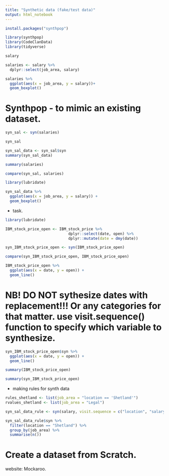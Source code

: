 ```yaml
---
title: "Synthetic data (fake/test data)"
output: html_notebook
---
```

```r
install.packages("synthpop")
```

```r
library(synthpop)
library(CodeClanData)
library(tidyverse)
```
```r
salary
```
```r
salaries <- salary %>%
  dplyr::select(job_area, salary)

salaries %>%
  ggplot(aes(x = job_area, y = salary))+ 
  geom_boxplot()
```

# Synthpop - to mimic an existing dataset.

```r
syn_sal <- syn(salaries)
```
```r
syn_sal
```
```r
syn_sal_data <- syn_sal$syn
summary(syn_sal_data)
```
```r
summary(salaries)
```

```r
compare(syn_sal, salaries)
```
```r
library(lubridate)
```

```r
syn_sal_data %>%
  ggplot(aes(x = job_area, y = salary)) +
  geom_boxplot()
```

* task.

```r
library(lubridate)
```
```r
IBM_stock_price_open <- IBM_stock_price %>%
                            dplyr::select(date, open) %>%
                            dplyr::mutate(date = dmy(date))
```
```r
syn_IBM_stock_price_open <- syn(IBM_stock_price_open)
```
```r
compare(syn_IBM_stock_price_open, IBM_stock_price_open)
```
```r
IBM_stock_price_open %>%
  ggplot(aes(x = date, y = open)) +
  geom_line()
```
# NB! DO NOT sythesize dates with replacement!!! Or any categories for that matter. use visit.sequence() function to specify which variable to synthesize.

```r
syn_IBM_stock_price_open$syn %>%
  ggplot(aes(x = date, y = open)) +
  geom_line()
```
```r
summary(IBM_stock_price_open)
```
```r
summary(syn_IBM_stock_price_open)
```

* making rules for synth data
```r
rules_shetland <- list(job_area = "location == 'Shetland'")
rvalues_shetland <- list(job_area = "Legal")

syn_sal_data_rule <- syn(salary, visit.sequence = c("location", "salary", "job_area"), rules = rules_shetland, rvalues = rvalues_shetland)
```
```r
syn_sal_data_rule$syn %>%
  filter(location == "Shetland") %>%
  group_by(job_area) %>%
  summarise(n())
```

# Create a dataset from Scratch.

website: Mockaroo.








